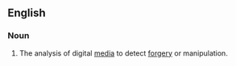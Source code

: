 ==English==

===Noun===
{{en-noun|-}}

# {{lb|en|forensics}} The analysis of digital [[medium|media]] to detect [[forgery]] or manipulation.